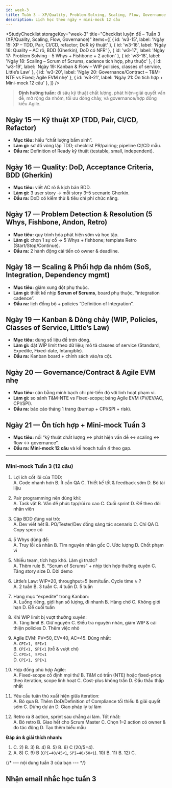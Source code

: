 ```yaml
---
id: week-3
title: Tuần 3 — XP/Quality, Problem-Solving, Scaling, Flow, Governance (Ngày 15–21)
description: Lịch học theo ngày + mini-mock 12 câu
---
```


<StudyChecklist
  storageKey="week-3"
  title="Checklist luyện đề – Tuần 3 (XP/Quality, Scaling, Flow, Governance)"
  items={[
    { id: 'w3-15', label: 'Ngày 15: XP – TDD, Pair, CI/CD, refactor; DoR kỹ thuật' },
    { id: 'w3-16', label: 'Ngày 16: Quality – AC rõ, BDD (Gherkin), DoD có NFR' },
    { id: 'w3-17', label: 'Ngày 17: Problem Solving – 5 Whys + Fishbone + 2 action' },
    { id: 'w3-18', label: 'Ngày 18: Scaling – Scrum of Scrums, cadence tích hợp, phụ thuộc' },
    { id: 'w3-19', label: 'Ngày 19: Kanban & Flow – WIP policies, classes of service, Little’s Law' },
    { id: 'w3-20', label: 'Ngày 20: Governance/Contract – T&M-NTE vs Fixed; Agile EVM nhẹ' },
    { id: 'w3-21', label: 'Ngày 21: Ôn tích hợp + Mini-mock 12 câu' },
  ]}
/>

> **Định hướng tuần:** đi sâu kỹ thuật chất lượng, phát hiện–giải quyết vấn đề, mở rộng đa nhóm, tối ưu dòng chảy, và governance/hợp đồng kiểu Agile.

## Ngày 15 — Kỹ thuật XP (TDD, Pair, CI/CD, Refactor)
- **Mục tiêu:** hiểu “chất lượng bẩm sinh”.
- **Làm gì:** sơ đồ vòng lặp TDD; checklist PR/pairing; pipeline CI/CD mẫu.
- **Đầu ra:** Definition of Ready kỹ thuật (testable, small, independent).

## Ngày 16 — Quality: DoD, Acceptance Criteria, BDD (Gherkin)
- **Mục tiêu:** viết AC rõ & kịch bản BDD.
- **Làm gì:** 3 user story → mỗi story 3–5 scenario Gherkin.
- **Đầu ra:** DoD có kiểm thử & tiêu chí phi chức năng.

## Ngày 17 — Problem Detection & Resolution (5 Whys, Fishbone, Andon, Retro)
- **Mục tiêu:** quy trình hóa phát hiện sớm và học tập.
- **Làm gì:** chọn 1 sự cố → 5 Whys + fishbone; template Retro (Start/Stop/Continue).
- **Đầu ra:** 2 hành động cải tiến có owner & deadline.

## Ngày 18 — Scaling & Phối hợp đa nhóm (SoS, Integration, Dependency mgmt)
- **Mục tiêu:** giảm xung đột phụ thuộc.
- **Làm gì:** thiết kế nhịp **Scrum of Scrums**, board phụ thuộc, “integration cadence”.
- **Đầu ra:** lịch đồng bộ + policies “Definition of Integration”.

## Ngày 19 — Kanban & Dòng chảy (WIP, Policies, Classes of Service, Little’s Law)
- **Mục tiêu:** dùng số liệu để trơn dòng.
- **Làm gì:** đặt WIP limit theo dữ liệu; mô tả classes of service (Standard, Expedite, Fixed-date, Intangible).
- **Đầu ra:** Kanban board + chính sách vào/ra cột.

## Ngày 20 — Governance/Contract & Agile EVM nhẹ
- **Mục tiêu:** cân bằng minh bạch chi phí-tiến độ với linh hoạt phạm vi.
- **Làm gì:** so sánh T&M-NTE vs Fixed-scope; bảng Agile EVM (PV/EV/AC, CPI/SPI).
- **Đầu ra:** báo cáo tháng 1 trang (burnup + CPI/SPI + risk).

## Ngày 21 — Ôn tích hợp + Mini-mock Tuần 3
- **Mục tiêu:** nối “kỹ thuật chất lượng ↔ phát hiện vấn đề ↔ scaling ↔ flow ↔ governance”.
- **Đầu ra:** **Mini-mock 12 câu** và kế hoạch tuần 4 theo gap.

---

### Mini-mock Tuần 3 (12 câu)

1) Lợi ích cốt lõi của TDD:  
A. Code nhanh hơn  B. Ít cần QA  C. Thiết kế tốt & feedback sớm  D. Bỏ tài liệu

2) Pair programming nên dùng khi:  
A. Task vặt  B. Vấn đề phức tạp/rủi ro cao  C. Cuối sprint  D. Để theo dõi nhân viên

3) Cặp BDD đúng vai trò:  
A. Dev viết hết  B. PO/Tester/Dev đồng sáng tác scenario  C. Chỉ QA  D. Copy spec cũ

4) 5 Whys dùng để:  
A. Truy lỗi cá nhân  B. Tìm nguyên nhân gốc  C. Ước lượng  D. Chốt phạm vi

5) Nhiều team, tích hợp khó. Làm gì trước?  
A. Thêm rule  B. “Scrum of Scrums” + nhịp tích hợp thường xuyên  C. Tăng story size  D. Dời demo

6) Little’s Law: WIP=20, throughput=5 item/tuần. Cycle time ≈ ?  
A. 2 tuần  B. 3 tuần  C. 4 tuần  D. 5 tuần

7) Hạng mục “expedite” trong Kanban:  
A. Luồng riêng, giới hạn số lượng, đi nhanh  B. Hàng chờ  C. Không giới hạn  D. Để cuối tuần

8) Khi WIP limit bị vượt thường xuyên:  
A. Tăng limit  B. Giữ nguyên  C. Điều tra nguyên nhân, giảm WIP & cải thiện policies  D. Thêm việc nhỏ

9) Agile EVM: PV=50, EV=40, AC=45. Đúng nhất:  
A. `CPI>1, SPI>1`  
B. `CPI<1, SPI<1` (trễ & vượt chi)  
C. `CPI>1, SPI<1`  
D. `CPI<1, SPI>1`

10) Hợp đồng phù hợp Agile:  
A. Fixed-scope cố định mọi thứ  B. T&M có trần (NTE) hoặc fixed-price theo iteration, scope linh hoạt  C. Cost-plus không trần  D. Đấu thầu thấp nhất

11) Yêu cầu tuân thủ xuất hiện giữa iteration:  
A. Bỏ qua  B. Thêm DoD/Definition of Compliance tối thiểu & giải quyết sớm  C. Dừng dự án  D. Giao pháp lý tự làm

12) Retro ra 8 action, sprint sau chẳng ai làm. Tốt nhất:  
A. Bỏ retro  B. Giao hết cho Scrum Master  C. Chọn 1–2 action có owner & đo tác động  D. Tạo thêm biểu mẫu

**Đáp án & giải thích nhanh:**  
1) C. 2) B. 3) B. 4) B. 5) B. 6) C (20/5=4).  
7) A. 8) C. 9) B (`CPI=40/45<1`, `SPI=40/50<1`). 10) B. 11) B. 12) C.




{/* --- nội dung tuần 3 của bạn --- */}

## Nhận email nhắc học tuần 3
<Subscribe source="week-3" />